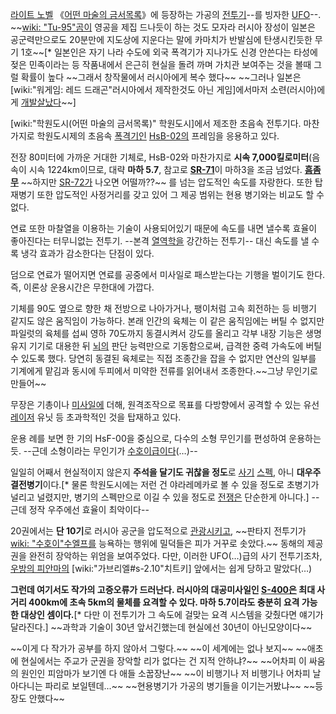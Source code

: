 [[라이트 노벨]] 《[[어떤 마술의 금서목록]]》에 등장하는 가공의 [[전투기]]--를 빙자한 [[UFO]]--.
~~[[wiki: "Tu-95"곰]]이 영공을 제집 드나듯이 하는 것도 모자라 러시아 장성이 일본은 공군력만으로도 20분만에 지도상에 지운다는 말에 카마치가 반발심에 탄생시킨듯한 무기 1호~~[* 일본인은 자기 나라 수도에 외국 폭격기가 지나가도 신경 안쓴다는 타성에 젖은 민족이라는 등 작품내에서 은근히 현실을 돌려 까며 가치관 보여주는 것을 볼때 그럴 확률이 높다 ~~그래서 창작물에서 러시아에게 복수 했다~~ ~~그러나 일본은 [wiki:"워게임: 레드 드래곤"러시아에서 제작한것도 아닌 게임]에서마저 소련(러시아)에게 [[개발살]]났다~~]

[wiki:"학원도시(어떤 마술의 금서목록)" 학원도시]에서 제조한 초음속 전투기다. 마찬가지로 학원도시제의 초음속 [[폭격기]]인 [[HsB-02]]의 프레임을 응용하고 있다.

전장 80미터에 가까운 거대한 기체로, HsB-02와 마찬가지로 '''시속 7,000킬로미터'''(음속이 시속 1224km이므로, 대략 '''마하 5.7''', 참고로 '''[[SR-71]]'''이 마하3을 조금 넘었다. '''[[흠좀무]]''' ~~하지만 [[SR-72]]가 나오면 어떨까??~~ 를 넘는 압도적인 속도를 자랑한다. 또한 탑재병기 또한 압도적인 사정거리를 갖고 있어 그 제공 범위는 현용 병기와는 비교도 할 수 없다.

연료 또한 마찰열을 이용하는 기술이 사용되어있기 때문에 속도를 내면 낼수록 효율이 좋아진다는 터무니없는 전투기. --본격 [[열역학]]을 강간하는 전투기-- 대신 속도를 낼 수록 냉각 효과가 감소한다는 단점이 있다.

덤으로 연료가 떨어지면 연료를 공중에서 미사일로 패스받는다는 기행을 벌이기도 한다. 즉, 이론상 운용시간은 무한대에 가깝다.

기체를 90도 옆으로 향한 채 전방으로 나아가거나, 팽이처럼 고속 회전하는 등 비행기 같지도 않은 움직임이 가능하다. 본래 인간의 육체는 이 같은 움직임에는 버틸 수 없지만 파일럿의 육체를 섭씨 영하 70도까지 동결시켜서 강도를 올리고 각부 내장 기능은 생명유지 기기로 대용한 뒤 [[뇌]]의 판단 능력만으로 기동함으로써, 급격한 중력 가속도에 버틸 수 있도록 했다. 당연히 동결된 육체로는 직접 조종간을 잡을 수 없지만 연산의 일부를 기계에게 맡김과 동시에 두피에서 미약한 전류를 읽어내서 조종한다.~~그냥 무인기로 만들어~~

무장은 기총이나 [[미사일]]에 더해, 원격조작으로 목표를 다방향에서 공격할 수 있는 유선 [[레이저]] 유닛 등 초과학적인 것을 탑재하고 있다.

운용 례를 보면 한 기의 HsF-00을 중심으로, 다수의 소형 무인기를 편성하여 운용하는 듯. --근데 소형이라는 무인기가 [[수호이]]급이다(…)--

일일히 어째서 현실적이지 않은지 '''주석을 달기도 귀찮을 정도'''로 [[사기]] [[스펙]], 아니 '''대우주결전병기'''이다.[* 물론 학원도시에는 저런 건 야라레메카로 볼 수 있을 정도로 초병기가 널리고 널렸지만, 병기의 스펙만으로 이길 수 있을 정도로 [[전쟁]]은 단순한게 아니다.] --근데 정작 우주에선 효율이 최악이다--

20권에서는 '''단 10기'''로 러시아 공군을 압도적으로 [[관광]]시키고, ~~판타지 전투기가 [[wiki: "수호이"수엘프]]를 능욕하는 행위에 밀덕들은 피가 거꾸로 솟았다.~~ 동해의 제공권을 완전히 장악하는 위엄을 보여주었다. 다만, 이러한 UFO(…)급의 사기 전투기조차, [[우방의 피안마]]의 [wiki:"가브리엘#s-2.10"치트키] 앞에서는 쉽게 당하고 말았다(…)

'''그런데 여기서도 작가의 고증오류가 드러난다. 러시아의 대공미사일인 [[S-400]]은 최대 사거리 400km에 초속 5km의 물체를 요격할 수 있다. 마하 5.7이라도 충분히 요격 가능한 대상인 셈이다.'''[* 다만 이 전투기가 그 속도에 걸맞는 요격 시스템을 갖췄다면 얘기가 달라진다.] ~~과학과 기술이 30년 앞서긴했는데 현실에선 30년이 아닌모양이다~~ 

~~이게 다 작가가 공부를 하지 않아서 그렇다.~~ ~~이 세계에는 없나 보지~~ ~~애초에 현실에서는 주교가 군권을 장악할 리가 없다는 건 지적 안하냐?~~ ~~어차피 이 싸움의 원인인 피암마가 보기엔 다 애들 소꿉장난~~ ~~이 비행기나 저 비행기나 어차피 날아다니는 파리로 보일텐데...~~ ~~현용병기가 가공의 병기들을 이기는거봤냐~~ ~~등장도 안했다~~


